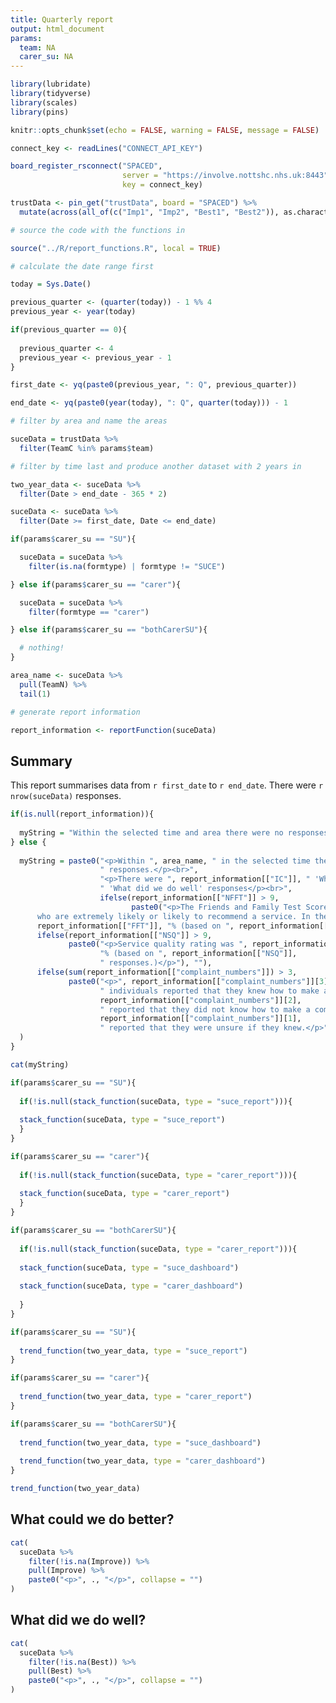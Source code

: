 ```yaml
---
title: Quarterly report
output: html_document
params:
  team: NA
  carer_su: NA
---
```


```r

library(lubridate)
library(tidyverse)
library(scales)
library(pins)

knitr::opts_chunk$set(echo = FALSE, warning = FALSE, message = FALSE)

connect_key <- readLines("CONNECT_API_KEY")

board_register_rsconnect("SPACED",
                         server = "https://involve.nottshc.nhs.uk:8443",
                         key = connect_key)

trustData <- pin_get("trustData", board = "SPACED") %>% 
  mutate(across(all_of(c("Imp1", "Imp2", "Best1", "Best2")), as.character))

# source the code with the functions in

source("../R/report_functions.R", local = TRUE)

```

```r

# calculate the date range first

today = Sys.Date()

previous_quarter <- (quarter(today)) - 1 %% 4
previous_year <- year(today)

if(previous_quarter == 0){
  
  previous_quarter <- 4
  previous_year <- previous_year - 1
}

first_date <- yq(paste0(previous_year, ": Q", previous_quarter))

end_date <- yq(paste0(year(today), ": Q", quarter(today))) - 1

# filter by area and name the areas

suceData = trustData %>% 
  filter(TeamC %in% params$team)

# filter by time last and produce another dataset with 2 years in

two_year_data <- suceData %>% 
  filter(Date > end_date - 365 * 2)

suceData <- suceData %>%
  filter(Date >= first_date, Date <= end_date)

if(params$carer_su == "SU"){

  suceData = suceData %>%
    filter(is.na(formtype) | formtype != "SUCE")

} else if(params$carer_su == "carer"){

  suceData = suceData %>%
    filter(formtype == "carer")

} else if(params$carer_su == "bothCarerSU"){

  # nothing!
}

area_name <- suceData %>% 
  pull(TeamN) %>% 
  tail(1)

# generate report information

report_information <- reportFunction(suceData)

```

## Summary

This report summarises data from `r first_date` to `r end_date`. There were `r nrow(suceData)` responses.

```r

if(is.null(report_information)){
  
  myString = "Within the selected time and area there were no responses"
} else {
  
  myString = paste0("<p>Within ", area_name, " in the selected time there were ", report_information[["NR"]],
                    " responses.</p><br>",
                    "<p>There were ", report_information[["IC"]], " 'What could we do better' responses and ", report_information[["BC"]],
                    " 'What did we do well' responses</p><br>",
                    ifelse(report_information[["NFFT"]] > 9,
                           paste0("<p>The Friends and Family Test Score is the proportion of patients
      who are extremely likely or likely to recommend a service. In the selected period of time it was ",
      report_information[["FFT"]], "% (based on ", report_information[["NFFT"]], " responses.)", "</p><br>"), ""),
      ifelse(report_information[["NSQ"]] > 9,
             paste0("<p>Service quality rating was ", report_information[["SQ"]], 
                    "% (based on ", report_information[["NSQ"]],
                    " responses.)</p>"), ""),
      ifelse(sum(report_information[["complaint_numbers"]]) > 3,
             paste0("<p>", report_information[["complaint_numbers"]][3], 
                    " individuals reported that they knew how to make a complaint, ",
                    report_information[["complaint_numbers"]][2], 
                    " reported that they did not know how to make a complaint, and ",
                    report_information[["complaint_numbers"]][1], 
                    " reported that they were unsure if they knew.</p>"), "")
  )
}

cat(myString)

```

```r

if(params$carer_su == "SU"){
  
  if(!is.null(stack_function(suceData, type = "suce_report"))){
  
  stack_function(suceData, type = "suce_report")
  }
}

if(params$carer_su == "carer"){
  
  if(!is.null(stack_function(suceData, type = "carer_report"))){
    
  stack_function(suceData, type = "carer_report")
  }
}

if(params$carer_su == "bothCarerSU"){
  
  if(!is.null(stack_function(suceData, type = "carer_report"))){
  
  stack_function(suceData, type = "suce_dashboard")
  
  stack_function(suceData, type = "carer_dashboard")
  
  }
}

```

```r

if(params$carer_su == "SU"){
  
  trend_function(two_year_data, type = "suce_report")
}

if(params$carer_su == "carer"){
  
  trend_function(two_year_data, type = "carer_report")
}

if(params$carer_su == "bothCarerSU"){
  
  trend_function(two_year_data, type = "suce_dashboard")
  
  trend_function(two_year_data, type = "carer_dashboard")
}

trend_function(two_year_data)

```

## What could we do better?

```r

cat(
  suceData %>% 
    filter(!is.na(Improve)) %>% 
    pull(Improve) %>% 
    paste0("<p>", ., "</p>", collapse = "")
)

```

## What did we do well?

```r

cat(
  suceData %>% 
    filter(!is.na(Best)) %>% 
    pull(Best) %>% 
    paste0("<p>", ., "</p>", collapse = "")
)

```

